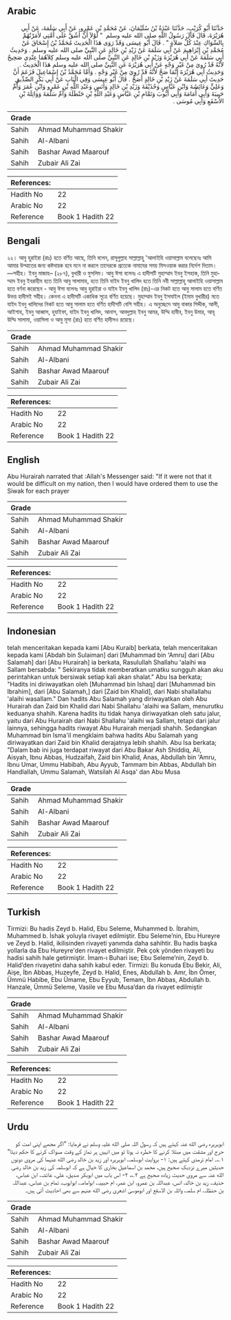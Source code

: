 ## Arabic


<div dir="rtl" lang="ar" style={{fontSize:'larger',backgroundColor:'#f8f9fa',padding:20}}>
حَدَّثَنَا أَبُو كُرَيْبٍ، حَدَّثَنَا عَبْدَةُ بْنُ سُلَيْمَانَ، عَنْ مُحَمَّدِ بْنِ عَمْرٍو، عَنْ أَبِي سَلَمَةَ، عَنْ أَبِي هُرَيْرَةَ، قَالَ قَالَ رَسُولُ اللَّهِ صلى الله عليه وسلم ‏ "‏ لَوْلاَ أَنْ أَشُقَّ عَلَى أُمَّتِي لأَمَرْتُهُمْ بِالسِّوَاكِ عِنْدَ كُلِّ صَلاَةٍ ‏"‏ ‏.‏ قَالَ أَبُو عِيسَى وَقَدْ رَوَى هَذَا الْحَدِيثَ مُحَمَّدُ بْنُ إِسْحَاقَ عَنْ مُحَمَّدِ بْنِ إِبْرَاهِيمَ عَنْ أَبِي سَلَمَةَ عَنْ زَيْدِ بْنِ خَالِدٍ عَنِ النَّبِيِّ صلى الله عليه وسلم ‏.‏ وَحَدِيثُ أَبِي سَلَمَةَ عَنْ أَبِي هُرَيْرَةَ وَزَيْدِ بْنِ خَالِدٍ عَنِ النَّبِيِّ صلى الله عليه وسلم كِلاَهُمَا عِنْدِي صَحِيحٌ لأَنَّهُ قَدْ رُوِيَ مِنْ غَيْرِ وَجْهٍ عَنْ أَبِي هُرَيْرَةَ عَنِ النَّبِيِّ صلى الله عليه وسلم هَذَا الْحَدِيثُ ‏.‏ وَحَدِيثُ أَبِي هُرَيْرَةَ إِنَّمَا صَحَّ لأَنَّهُ قَدْ رُوِيَ مِنْ غَيْرِ وَجْهٍ ‏.‏ وَأَمَّا مُحَمَّدُ بْنُ إِسْمَاعِيلَ فَزَعَمَ أَنَّ حَدِيثَ أَبِي سَلَمَةَ عَنْ زَيْدِ بْنِ خَالِدٍ أَصَحُّ ‏.‏ قَالَ أَبُو عِيسَى وَفِي الْبَابِ عَنْ أَبِي بَكْرٍ الصِّدِّيقِ وَعَلِيٍّ وَعَائِشَةَ وَابْنِ عَبَّاسٍ وَحُذَيْفَةَ وَزَيْدِ بْنِ خَالِدٍ وَأَنَسٍ وَعَبْدِ اللَّهِ بْنِ عَمْرٍو وَابْنِ عُمَرَ وَأُمِّ حَبِيبَةَ وَأَبِي أُمَامَةَ وَأَبِي أَيُّوبَ وَتَمَّامِ بْنِ عَبَّاسٍ وَعَبْدِ اللَّهِ بْنِ حَنْظَلَةَ وَأُمِّ سَلَمَةَ وَوَاثِلَةَ بْنِ الأَسْقَعِ وَأَبِي مُوسَى ‏.‏
</div>
<div style={{backgroundColor:'#f8f9fa',padding:20, marginBottom: 10}}><table> <thead> <tr> <th>Grade</th> <th></th> </tr> </thead> <tbody> <tr><td>Sahih</td><td>Ahmad Muhammad Shakir</td></tr><tr><td>Sahih</td><td>Al-Albani</td></tr><tr><td>Sahih</td><td>Bashar Awad Maarouf</td></tr><tr><td>Sahih</td><td>Zubair Ali Zai</td></tr></tbody></table><table> <thead> <tr> <th>References:</th> <th></th> </tr> </thead> <tbody><tr><td>Hadith No</td><td>22</td></tr><tr><td>Arabic No</td><td>22</td></tr><tr><td>Reference</td><td>Book 1 Hadith 22</td></tr></tbody></table></div>

## Bengali


<div dir="ltr" lang="bn" style={{fontSize:'larger',backgroundColor:'#f8f9fa',padding:20}}>
২২। আবু হুরাইরা (রাঃ) হতে বর্ণিত আছে, তিনি বলেন, রাসূলুল্লাহ সাল্লাল্লাহু 'আলাইহি ওয়াসাল্লাম বলেছেনঃ আমি আমার উম্মাতের জন্য কষ্টদায়ক হবে মনে না করলে তাদেরকে প্রত্যেক নামাযের সময় মিসওয়াক করার নির্দেশ দিতাম। —সহীহ। ইবনু মাজাহ– (২৮৭), বুখারী ও মুসলিম। আবু ঈসা বলেনঃ এ হাদীসটি মুহাম্মাদ ইবনু ইসহাক, তিনি মুহাম্মাদ ইবনু ইবরাহীম হতে তিনি আবু সালামাহ, হতে তিনি যাইদ ইবনু খালিদ হতে তিনি নবী সাল্লাল্লাহু আলাইহি ওয়াসাল্লাম হতে বর্ণনা করেছেন - আবু ঈসা বলেনঃ আবু হুরাইরা ও যাইদ ইবনু খালিদ (রাঃ)-এর নিকট হতে আবু সালাম হতে বর্ণিত উভয় হাদীসই সহীহ। কেননা এ হাদীসটি একাধিক সূত্রে বর্ণিত হয়েছে। মুহাম্মাদ ইবনু ইসমাইল (ইমাম বুখারীর) মতে যাইদ ইবনু খালিদের নিকট হতে আবু সালাম হতে বর্ণিত হাদীসটি বেশি সহীহ। এ অনুচ্ছেদে আবু বাকার সিদ্দীক, আলী, আইশাহ, ইবনু আব্বাস, হুযাইফা, যাইদ ইবনু খালিদ, আনাস, আবদুল্লাহ ইবনু আমর, উম্মি হাবীব, ইবনু উমার, আবূ উম্মি সালামা, ওয়াসিলা ও আবু মূসা (রাঃ) হতে বর্ণিত হাদীসও রয়েছে।
</div>
<div style={{backgroundColor:'#f8f9fa',padding:20, marginBottom: 10}}><table> <thead> <tr> <th>Grade</th> <th></th> </tr> </thead> <tbody> <tr><td>Sahih</td><td>Ahmad Muhammad Shakir</td></tr><tr><td>Sahih</td><td>Al-Albani</td></tr><tr><td>Sahih</td><td>Bashar Awad Maarouf</td></tr><tr><td>Sahih</td><td>Zubair Ali Zai</td></tr></tbody></table><table> <thead> <tr> <th>References:</th> <th></th> </tr> </thead> <tbody><tr><td>Hadith No</td><td>22</td></tr><tr><td>Arabic No</td><td>22</td></tr><tr><td>Reference</td><td>Book 1 Hadith 22</td></tr></tbody></table></div>

## English


<div dir="ltr" lang="en" style={{fontSize:'larger',backgroundColor:'#f8f9fa',padding:20}}>
Abu Hurairah narrated that :Allah's Messenger said: "If it were not that it would be difficult on my nation, then I would have ordered them to use the Siwak for each prayer
</div>
<div style={{backgroundColor:'#f8f9fa',padding:20, marginBottom: 10}}><table> <thead> <tr> <th>Grade</th> <th></th> </tr> </thead> <tbody> <tr><td>Sahih</td><td>Ahmad Muhammad Shakir</td></tr><tr><td>Sahih</td><td>Al-Albani</td></tr><tr><td>Sahih</td><td>Bashar Awad Maarouf</td></tr><tr><td>Sahih</td><td>Zubair Ali Zai</td></tr></tbody></table><table> <thead> <tr> <th>References:</th> <th></th> </tr> </thead> <tbody><tr><td>Hadith No</td><td>22</td></tr><tr><td>Arabic No</td><td>22</td></tr><tr><td>Reference</td><td>Book 1 Hadith 22</td></tr></tbody></table></div>

## Indonesian


<div dir="ltr" lang="id" style={{fontSize:'larger',backgroundColor:'#f8f9fa',padding:20}}>
telah menceritakan kepada kami [Abu Kuraib] berkata, telah menceritakan kepada kami [Abdah bin Sulaiman] dari [Muhammad bin 'Amru] dari [Abu Salamah] dari [Abu Hurairah] ia berkata, Rasulullah Shallahu 'alaihi wa Sallam bersabda: " Sekiranya tidak memberatkan umatku sungguh akan aku perintahkan untuk bersiwak setiap kali akan shalat." Abu Isa berkata; "Hadits ini diriwayatkan oleh [Muhammad bin Ishaq] dari [Muhammad bin Ibrahim], dari [Abu Salamah,] dari [Zaid bin Khalid], dari Nabi shallallahu 'alaihi wasallam." Dan hadits Abu Salamah yang diriwayatkan oleh Abu Hurairah dan Zaid bin Khalid dari Nabi Shallahu 'alaihi wa Sallam, menurutku keduanya shahih. Karena hadits itu tidak hanya diriwayatkan oleh satu jalur, yaitu dari Abu Hurairah dari Nabi Shallahu 'alaihi wa Sallam, tetapi dari jalur lainnya, sehingga hadits riwayat Abu Hurairah menjadi shahih. Sedangkan Muhammad bin Isma'il mengklaim bahwa hadits Abu Salamah yang diriwayatkan dari Zaid bin Khalid derajatnya lebih shahih. Abu Isa berkata; "Dalam bab ini juga terdapat riwayat dari Abu Bakar Ash Shiddiq, Ali, Aisyah, Ibnu Abbas, Hudzaifah, Zaid bin Khalid, Anas, Abdullah bin 'Amru, Ibnu Umar, Ummu Habibah, Abu Ayyub, Tammam bin Abbas, Abdullah bin Handlallah, Ummu Salamah, Watsilah Al Asqa' dan Abu Musa
</div>
<div style={{backgroundColor:'#f8f9fa',padding:20, marginBottom: 10}}><table> <thead> <tr> <th>Grade</th> <th></th> </tr> </thead> <tbody> <tr><td>Sahih</td><td>Ahmad Muhammad Shakir</td></tr><tr><td>Sahih</td><td>Al-Albani</td></tr><tr><td>Sahih</td><td>Bashar Awad Maarouf</td></tr><tr><td>Sahih</td><td>Zubair Ali Zai</td></tr></tbody></table><table> <thead> <tr> <th>References:</th> <th></th> </tr> </thead> <tbody><tr><td>Hadith No</td><td>22</td></tr><tr><td>Arabic No</td><td>22</td></tr><tr><td>Reference</td><td>Book 1 Hadith 22</td></tr></tbody></table></div>

## Turkish


<div dir="ltr" lang="tr" style={{fontSize:'larger',backgroundColor:'#f8f9fa',padding:20}}>
Tirmizi: Bu hadis Zeyd b. Halid, Ebu Seleme, Muhammed b. İbrahim, Muhammed b. İshak yoluyla rivayet edilmiştir. Ebu Seleme’nin, Ebu Hureyre ve Zeyd b. Halid, ikilisinden rivayeti yanımda daha sahihtir. Bu hadis başka yollarla da Ebu Hureyre'den rivayet edilmiştir. Pek çok yönden rivayeti bu hadisi sahih hale getirmiştir. İmam-ı Buhari ise; Ebu Seleme’nin, Zeyd b. Halid’den rivayetini daha sahih kabul eder. Tirmizi: Bu konuda Ebu Bekir, Ali, Aişe, İbn Abbas, Huzeyfe, Zeyd b. Halid, Enes, Abdullah b. Amr, İbn Ömer, Ümmü Habibe, Ebu Ümame, Ebu Eyyub, Temam, İbn Abbas, Abdullah b. Hanzale, Ümmü Seleme, Vasile ve Ebu Musa’dan da rivayet edilmiştir
</div>
<div style={{backgroundColor:'#f8f9fa',padding:20, marginBottom: 10}}><table> <thead> <tr> <th>Grade</th> <th></th> </tr> </thead> <tbody> <tr><td>Sahih</td><td>Ahmad Muhammad Shakir</td></tr><tr><td>Sahih</td><td>Al-Albani</td></tr><tr><td>Sahih</td><td>Bashar Awad Maarouf</td></tr><tr><td>Sahih</td><td>Zubair Ali Zai</td></tr></tbody></table><table> <thead> <tr> <th>References:</th> <th></th> </tr> </thead> <tbody><tr><td>Hadith No</td><td>22</td></tr><tr><td>Arabic No</td><td>22</td></tr><tr><td>Reference</td><td>Book 1 Hadith 22</td></tr></tbody></table></div>

## Urdu


<div dir="rtl" lang="ur" style={{fontSize:'larger',backgroundColor:'#f8f9fa',padding:20}}>
ابوہریرہ رضی الله عنہ کہتے ہیں کہ رسول اللہ صلی الله علیہ وسلم نے فرمایا: ”اگر مجھے اپنی امت کو حرج اور مشقت میں مبتلا کرنے کا خطرہ نہ ہوتا تو میں انہیں ہر نماز کے وقت مسواک کرنے کا حکم دیتا“ ۱؎۔ امام ترمذی کہتے ہیں: ۱- بروایت ابوسلمہ، ابوہریرہ اور زید بن خالد رضی الله عنہما کی مروی دونوں حدیثیں میرے نزدیک صحیح ہیں، محمد بن اسماعیل بخاری کا خیال ہے کہ ابوسلمہ کی زید بن خالد رضی الله عنہ سے مروی حدیث زیادہ صحیح ہے ۲؎، ۲- اس باب میں ابوبکر صدیق، علی، عائشہ، ابن عباس، حذیفہ، زید بن خالد، انس، عبداللہ بن عمرو، ابن عمر، ام حبیبہ، ابوامامہ، ابوایوب، تمام بن عباس، عبداللہ بن حنظلہ، ام سلمہ، واثلہ بن الاسقع اور ابوموسیٰ اشعری رضی الله عنہم سے بھی احادیث آئی ہیں۔
</div>
<div style={{backgroundColor:'#f8f9fa',padding:20, marginBottom: 10}}><table> <thead> <tr> <th>Grade</th> <th></th> </tr> </thead> <tbody> <tr><td>Sahih</td><td>Ahmad Muhammad Shakir</td></tr><tr><td>Sahih</td><td>Al-Albani</td></tr><tr><td>Sahih</td><td>Bashar Awad Maarouf</td></tr><tr><td>Sahih</td><td>Zubair Ali Zai</td></tr></tbody></table><table> <thead> <tr> <th>References:</th> <th></th> </tr> </thead> <tbody><tr><td>Hadith No</td><td>22</td></tr><tr><td>Arabic No</td><td>22</td></tr><tr><td>Reference</td><td>Book 1 Hadith 22</td></tr></tbody></table></div>